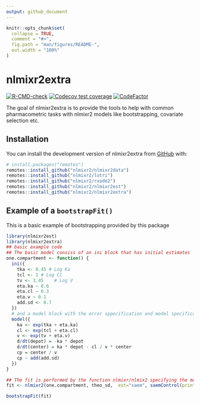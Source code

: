 ```yaml
---
output: github_document
---
```


<!-- README.md is generated from README.Rmd. Please edit that file -->

```r
knitr::opts_chunk$set(
  collapse = TRUE,
  comment = "#>",
  fig.path = "man/figures/README-",
  out.width = "100%"
)
```

# nlmixr2extra

<!-- badges: start -->
[![R-CMD-check](https://github.com/nlmixr2/nlmixr2extra/workflows/R-CMD-check/badge.svg)](https://github.com/nlmixr2/nlmixr2extra/actions)
[![Codecov test coverage](https://codecov.io/gh/nlmixr2/nlmixr2extra/branch/main/graph/badge.svg)](https://app.codecov.io/gh/nlmixr2/nlmixr2extra?branch=main)
[![CodeFactor](https://www.codefactor.io/repository/github/nlmixr2/nlmixr2extra/badge)](https://www.codefactor.io/repository/github/nlmixr2/nlmixr2extra)
<!-- badges: end -->

The goal of nlmixr2extra is to provide the tools to help with common pharmacometric tasks with nlmixr2 models like bootstrapping, covariate selection etc.

## Installation

You can install the development version of nlmixr2extra from [GitHub](https://github.com/) with:

``` r
# install.packages("remotes")
remotes::install_github("nlmixr2/nlmixr2data")
remotes::install_github("nlmixr2/lotri")
remotes::install_github("nlmixr2/rxode2")
remotes::install_github("nlmixr2/nlmixr2est")
remotes::install_github("nlmixr2/nlmixr2extra")
```

## Example of a `bootstrapFit()`

This is a basic example of bootstrapping provided by this package

```r
library(nlmixr2est)
library(nlmixr2extra)
## basic example code
## The basic model consiss of an ini block that has initial estimates
one.compartment <- function() {
  ini({
    tka <- 0.45 # Log Ka
    tcl <- 1 # Log Cl
    tv <- 3.45    # Log V
    eta.ka ~ 0.6
    eta.cl ~ 0.3
    eta.v ~ 0.1
    add.sd <- 0.7
  })
  # and a model block with the error sppecification and model specification
  model({
    ka <- exp(tka + eta.ka)
    cl <- exp(tcl + eta.cl)
    v <- exp(tv + eta.v)
    d/dt(depot) = -ka * depot
    d/dt(center) = ka * depot - cl / v * center
    cp = center / v
    cp ~ add(add.sd)
  })
}

## The fit is performed by the function nlmixr/nlmix2 specifying the model, data and estimate
fit <- nlmixr2(one.compartment, theo_sd,  est="saem", saemControl(print=0))

bootstrapFit(fit)
```
